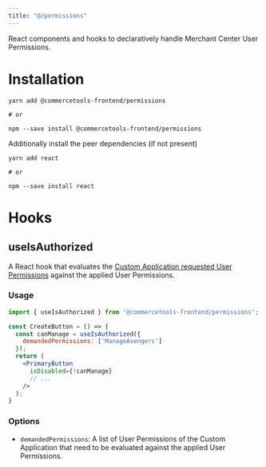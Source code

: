```yaml
---
title: "@/permissions"
---
```


<Subtitle>

React components and hooks to declaratively handle Merchant Center User Permissions.

</Subtitle>

# Installation

```
yarn add @commercetools-frontend/permissions

# or

npm --save install @commercetools-frontend/permissions
```

Additionally install the peer dependencies (if not present)

```
yarn add react

# or

npm --save install react
```

# Hooks

## useIsAuthorized

A React hook that evaluates the [Custom Application requested User Permissions](/concepts/oauth-scopes-and-user-permissions#user-permissions) against the applied User Permissions.

### Usage

```jsx
import { useIsAuthorized } from '@commercetools-frontend/permissions';

const CreateButton = () => {
  const canManage = useIsAuthorized({
    demandedPermissions: ['ManageAvengers']
  });
  return (
    <PrimaryButton
      isDisabled={!canManage}
      // ...
    />
  );
}
```

### Options

* `demandedPermissions`: A list of User Permissions of the Custom Application that need to be evaluated against the applied User Permissions.
